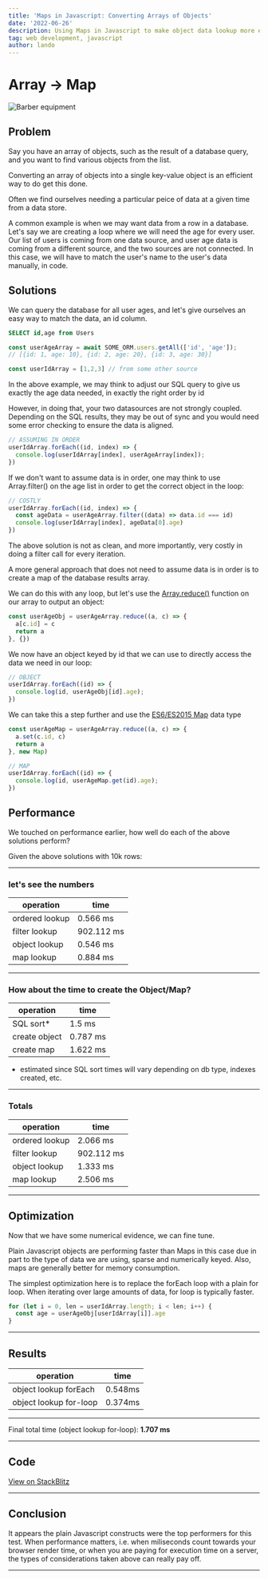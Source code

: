```yaml
---
title: 'Maps in Javascript: Converting Arrays of Objects'
date: '2022-06-26'
description: Using Maps in Javascript to make object data lookup more efficient
tag: web development, javascript
author: lando
---
```


# Array -> Map

<img src="/images/hans-isaacson-NLfvLYxR-lA-unsplash.jpg" alt="Barber equipment" />

## Problem

Say you have an array of objects, such as the result of a database query, and you want to find various objects from the list.

Converting an array of objects into a single key-value object is an efficient way to do get this done.

Often we find ourselves needing a particular peice of data at a given time from a data store.

A common example is when we may want data from a row in a database. Let's say we are creating a loop where we will need the age for every user. Our list of users is coming from one data source, and user age data is coming from a different source, and the two sources are not connected. In this case, we will have to match the user's name to the user's data manually, in code.

## Solutions

We can query the database for all user ages, and let's give ourselves an easy way to match the data, an id column.

```sql
SELECT id,age from Users
```

```js
const userAgeArray = await SOME_ORM.users.getAll(['id', 'age']);
// [{id: 1, age: 10}, {id: 2, age: 20}, {id: 3, age: 30}]

const userIdArray = [1,2,3] // from some other source
```

In the above example, we may think to adjust our SQL query to give us exactly the age data needed, in exactly the right order by id

However, in doing that, your two datasources are not strongly coupled. Depending on the SQL results, they may be out of sync and you would need some error checking to ensure the data is aligned.

```js
// ASSUMING IN ORDER
userIdArray.forEach((id, index) => {
  console.log(userIdArray[index], userAgeArray[index]);
})
```
If we don't want to assume data is in order, one may think to use Array.filter() on the age list in order to get the correct object in the loop:

```js
// COSTLY
userIdArray.forEach((id, index) => {
  const ageData = userAgeArray.filter((data) => data.id === id)
  console.log(userIdArray[index], ageData[0].age)
})
```
The above solution is not as clean, and more importantly, very costly in doing a filter call for every iteration.

A more general approach that does not need to assume data is in order is to create a map of the database results array.

We can do this with any loop, but let's use the [Array.reduce()](https://developer.mozilla.org/en-US/docs/Web/JavaScript/Reference/Global_Objects/Array/reduce) function on our array to output an object:

```js
const userAgeObj = userAgeArray.reduce((a, c) => {
  a[c.id] = c
  return a
}, {})
```
We now have an object keyed by id that we can use to directly access the data we need in our loop:

```js
// OBJECT
userIdArray.forEach((id) => {
  console.log(id, userAgeObj[id].age);
})
```
We can take this a step further and use the [ES6/ES2015 Map](https://developer.mozilla.org/en-US/docs/Web/JavaScript/Reference/Global_Objects/Map) data type

```javascript
const userAgeMap = userAgeArray.reduce((a, c) => {
  a.set(c.id, c)
  return a
}, new Map)

// MAP
userIdArray.forEach((id) => {
  console.log(id, userAgeMap.get(id).age);
})
```

## Performance

We touched on performance earlier, how well do each of the above solutions perform?

Given the above solutions with 10k rows:

---

### let's see the numbers

| **operation**  | **time**   |
| -------------- | ---------- |
| ordered lookup | 0.566 ms   |
| filter lookup  | 902.112 ms |
| object lookup  | 0.546 ms   |
| map lookup     | 0.884 ms   |

---

### How about the time to create the Object/Map?

| **operation** | **time** |
| ------------- | -------- |
| SQL sort*     | 1.5 ms   |
| create object | 0.787 ms |
| create map    | 1.622 ms |

* estimated since SQL sort times will vary depending on db type, indexes created, etc.

---

### Totals

| **operation**  | **time**   |
| -------------- | ---------- |
| ordered lookup | 2.066 ms   |
| filter lookup  | 902.112 ms |
| object lookup  | 1.333 ms   |
| map lookup     | 2.506 ms   |

---

## Optimization

Now that we have some numerical evidence, we can fine tune.

Plain Javascript objects are performing faster than Maps in this case due in part to the type of data we are using, sparse and numerically keyed. Also, maps are generally better for memory consumption.

The simplest optimization here is to replace the forEach loop with a plain for loop. When iterating over large amounts of data, for loop is typically faster.

```js
for (let i = 0, len = userIdArray.length; i < len; i++) {
  const age = userAgeObj[userIdArray[i]].age
}
```

---

## Results

| **operation**          | **time** |
| ---------------------- | -------- |
| object lookup forEach  | 0.548ms  |
| object lookup for-loop | 0.374ms  |

---

Final total time (object lookup for-loop): **1.707 ms**

---

## Code

[View on StackBlitz](https://stackblitz.com/edit/node-cgq7q5?file=index.js)

---

## Conclusion

It appears the plain Javascript constructs were the top performers for this test. When performance matters, i.e. when miliseconds count towards your browser render time, or when you are paying for execution time on a server, the types of considerations taken above can really pay off.

---

<div id="cusdis_thread"
  data-host="https://cusdis.com"
  data-app-id="b61075bd-6c04-4c68-9fc4-5da385810160"
  data-page-id="/posts/javascript-convert-array-of-objects-to-map"
  data-page-url="https://www.lando.blog/posts/javascript-convert-array-of-objects-to-map"
  data-page-title="Maps in Javascript: Converting Arrays of Objects"
  data-theme="light"
></div>
<script async src="https://cusdis.com/js/cusdis.es.js"></script>


<ScrollTop />
